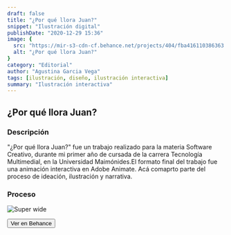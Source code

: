 ```yaml
---
draft: false
title: "¿Por qué llora Juan?"
snippet: "Ilustración digital"
publishDate: "2020-12-29 15:36"
image: {
  src: "https://mir-s3-cdn-cf.behance.net/projects/404/fba416110386363.Y3JvcCw1MjMsNDA5LDQyMiwyNDA4.jpg",
  alt: "¿Por qué llora Juan?"
}
category: "Editorial"
author: "Agustina Garcia Vega"
tags: [ilustración, diseño, ilustración interactiva]
summary: "Ilustración interactiva"
---
```



## ¿Por qué llora Juan?

### <a name="Descripción"></a>Descripción

"¿Por qué llora Juan?" fue un trabajo realizado para la materia Software Creativo, durante mi primer año de cursada de la carrera Tecnología Multimedial, en la Universidad Maimónides.El formato final del trabajo fue una animación interactiva en Adobe Animate. Acá comaprto parte del proceso de ideación, ilustración y narrativa.

### Proceso 

![Super wide](https://mir-s3-cdn-cf.behance.net/project_modules/max_1200/57566c110386363.6057dce48cdee.jpg)




<a href="https://www.behance.net/gallery/110386363/Por-qu-llora-Juan">
  <Button>Ver en Behance</Button>
</a>
